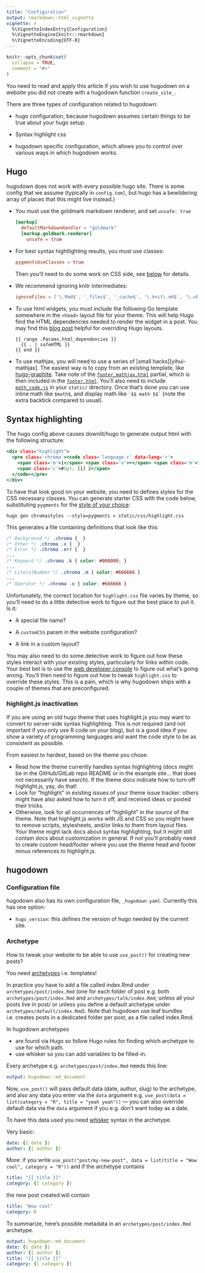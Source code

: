 ```yaml
---
title: "Configuration"
output: rmarkdown::html_vignette
vignette: >
  %\VignetteIndexEntry{Configuration}
  %\VignetteEngine{knitr::rmarkdown}
  %\VignetteEncoding{UTF-8}
---
```


```r
knitr::opts_chunk$set(
  collapse = TRUE,
  comment = "#>"
)
```

You need to read and apply this article if you wish to use hugodown on a website you did not create with a hugodown function `create_site_`.

There are three types of configuration related to hugodown:

-   hugo configuration, because hugodown assumes certain things to be true about your hugo setup.

-   Syntax highlight css

-   hugodown specific configuration, which allows you to control over various ways in which hugodown works.

## Hugo

hugodown does not work with every possible hugo site. There is some config that we assume (typically in `config.toml`, but hugo has a bewildering array of places that this might live instead.)

-   You must use the goldmark markdown renderer, and set `unsafe: true`

    ``` .toml
    [markup]
      defaultMarkdownHandler = "goldmark"
      [markup.goldmark.renderer]
        unsafe = true
    ```

-   For best syntax hightlighting results, you must use classes:

    ``` .toml
    pygmentsUseClasses = true
    ```

    Then you'll need to do some work on CSS side, see [below](#syntax-highlighting) for details.

-   We recommend ignoring knitr intermediates:

    ``` .toml
    ignoreFiles = ['\.Rmd$', '_files$', '_cache$', '\.knit\.md$', '\.utf8\.md$']
    ```

-   To use html widgets, you must include the following Go template somewhere in the `<head>` layout file for your theme. This will help Hugo find the HTML dependencies needed to render the widget in a post. You may find this [blog post](https://zwbetz.com/override-a-hugo-theme/) helpful for overriding Hugo layouts.

        {{ range .Params.html_dependencies }}
          {{ . | safeHTML }}
        {{ end }}

-   To use mathjax, you will need to use a series of [small hacks][yihui-mathjax]. The easiest way is to copy from an existing template, like [hugo-graphite](https://github.com/rstudio/hugo-graphite). Take note of the [`footer_mathjax.html`](https://github.com/rstudio/hugo-graphite/blob/master/layouts/partials/footer_mathjax.html) partial, which is then included in the [`footer.html`](https://github.com/rstudio/hugo-graphite/blob/master/layouts/partials/footer.html). You'll also need to include [`math_code.js`](https://github.com/rstudio/hugo-graphite/blob/master/static/js/math-code.js) in your `static/` directory. Once that's done you can use inline math like `$math$`, and display math like `` `$$ math $$` `` (note the extra backtick compared to usual).

## Syntax highlighting {#syntax-highlighting}

The hugo config above causes downlit/hugo to generate output html with the following structure:

``` .html
<div class="highlight">
  <pre class='chroma'><code class='language-r' data-lang='r'>
    <span class='m'>1</span> <span class='o'>+</span> <span class='m'>1</span>
    <span class='c'>#&gt; [1] 2</span>
  </code></pre>
</div>
```

To have that look good on your website, you need to defines styles for the CSS necessary classes. You can generate starter CSS with the code below, substituting `pygments` for the [style of your choice](https://xyproto.github.io/splash/docs/longer/all.html):

    hugo gen chromastyles --style=pygments > static/css/highlight.css

This generates a file containing definitions that look like this:

``` .css
/* Background */ .chroma {  }
/* Other */ .chroma .x {  }
/* Error */ .chroma .err {  }
...
/* Keyword */ .chroma .k { color: #008000; }
...
/* LiteralNumber */ .chroma .m { color: #666666 }
...
/* Operator */ .chroma .o { color: #666666 }
```

Unfortunately, the correct location for `highlight.css` file varies by theme, so you'll need to do a little detective work to figure out the best place to put it. Is it:

-   A special file name?

-   A `customCSS` param in the website configuration?

-   A link in a custom layout?

You may also need to do some detective work to figure out how these styles interact with your existing styles, particularly for links within code. Your best bet is to use the [web developer console](https://developer.mozilla.org/en-US/docs/Tools/Web_Console/Opening_the_Web_Console) to figure out what's going wrong. You'll then need to figure out how to tweak `highlight.css` to override these styles. This is a pain, which is why hugodown ships with a couple of themes that are preconfigured.

### highlight.js inactivation

If you are using an old hugo theme that uses highlight.js you may want to convert to server-side syntax highlighting. This is not required (and not important if you only use R code on your blog), but is a good idea if you show a variety of programming languages and want the code style to be as consistent as possible.

From easiest to hardest, based on the theme you chose:

-   Read how the theme currently handles syntax highlighting (docs might be in the GitHub/GitLab repo README or in the example site... that does not necessarily have search). If the theme docs indicate how to turn off highlight.js, yay, do that!
-   Look for "highlight" in existing issues of your theme issue tracker: others might have also asked how to turn it off, and received ideas or posted their tricks.
-   Otherwise, look for all occurrences of "highlight" in *the source* of the theme. Note that highlight.js works with JS and CSS so you might have to remove scripts, stylesheets, and/or links to them from layout files. Your theme might lack docs about syntax highlighting, but it might still contain docs about customization in general. If not you'll probably need to create custom head/footer where you use the theme head and footer minus references to highlight.js.

## hugodown

### Configuration file

hugodown also has its own configuration file, `_hugodown.yaml`. Currently this has one option:

-   `hugo_version`: this defines the version of hugo needed by the current site.

### Archetype

How to tweak your website to be able to use `use_post()` for creating new posts?

You need [archetypes](https://gohugo.io/content-management/archetypes) i.e. templates!

In practice you have to add a file called index.Rmd under `archetypes/post/index.Rmd` (one for each folder of post e.g. both `archetypes/post/index.Rmd` and `archetypes/talk/index.Rmd`; unless all your posts live in post/ or unless you define a default archetype under `archetypes/default/index.Rmd`).
Note that hugodown use leaf bundles i.e. creates posts in a dedicated folder per post, as a file called index.Rmd.

In hugodown archetypes

* are found via Hugo so follow Hugo rules for finding which archetype to use for which path. 
* use whisker so you can add variables to be filled-in.

Every archetype e.g. `archetypes/post/index.Rmd` needs this line:

```yaml
output: hugodown::md_document
```

Now, `use_post()` will pass default data (date, author, slug) to the archetype, and also any data you enter via the `data` argument e.g. `use_post(data = list(category = "R", title = "yeah yeah"))` --- you can also override default data via the `data` argument if you e.g. don't want today as a date.

To have this data _used_ you need [whisker](https://github.com/edwindj/whiske) syntax in the archetype.

Very basic:

```yaml
date: {{ date }}
author: {{ author }}
```

More: if you write `use_post("post/my-new-post", data = list(title = "Wow cool", category = "R"))` and if the archetype contains

```yaml
title: "{{ title }}"
category: {{ category }}
```

the new post created will contain

```yaml
title: "Wow cool"
category: R
```

To summarize, here's possible metadata in an `archetypes/post/index.Rmd` archetype.

```yaml
output: hugodown::md_document
date: {{ date }}
author: {{ author }}
title: "{{ title }}"
category: {{ category }}
```
